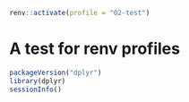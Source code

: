 
```r
renv::activate(profile = "02-test")
```


# A test for renv profiles

```r
packageVersion("dplyr")
library(dplyr)
sessionInfo()
```
